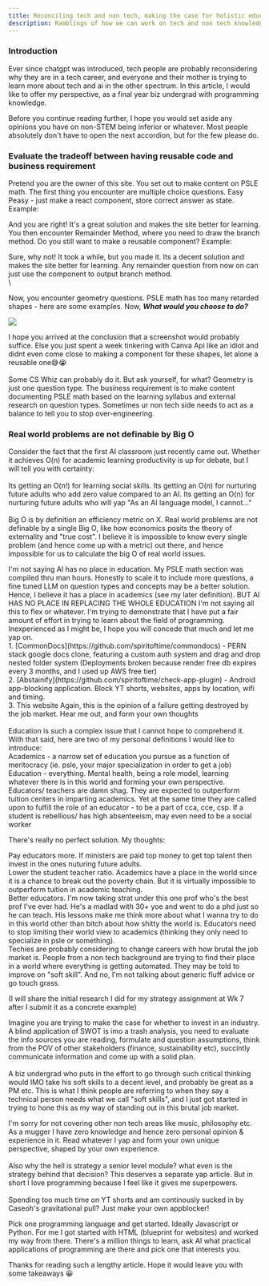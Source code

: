 ```yaml
---
title: Reconciling tech and non tech, making the case for holistic education in an AI world
description: Ramblings of how we can work on tech and non tech knowledge and navigate the AI world
---
```





### Introduction

Ever since chatgpt was introduced, tech people are probably reconsidering why they are in a tech career, and everyone and their mother is trying to learn more about tech and ai in the other spectrum. In this article, I would like to offer my perspective, as a final year biz undergrad with programming knowledge.

<Accordions>

  <Accordion title="Techies - why should you consider non tech skills?">
Before you continue reading further, I hope you would set aside any opinions you have on non-STEM being inferior or whatever. Most people absolutely don't have to open the next accordion, but for the few please do.

### Evaluate the tradeoff between having reusable code and business requirement

Pretend you are the owner of this site. You set out to make content on PSLE math. The first thing you encounter are multiple choice questions. Easy Peasy - just make a react component, store correct answer as state.
Example:

<MultipleChoiceQuestion questionData={usingLetterQuestion1Data} />

And you are right! It's a great solution and makes the site better for learning.
You then encounter Remainder Method, where you need to draw the branch method. Do you still want to make a reusable component? Example:

<BranchDiagram data={remainderMethodQuestion1BranchData} />
Sure, why not! It took a while, but you made it. Its a decent solution and makes
the site better for learning. Any remainder question from now on can just use the
component to output branch method. <br />\

Now, you encounter geometry questions. PSLE math has too many retarded shapes -
here are some examples. Now, **_What would you choose to do?_**

<Image src={eg} />

I hope you arrived at the conclusion that a screenshot would probably suffice. Else you just spent a week tinkering with Canva Api like an idiot and didnt even come close to making a component for these shapes, let alone a reusable one😅😭 <br/><br/>
Some CS Whiz can probably do it. But ask yourself, for what? Geometry is just one question type. The business requirement is to make content documenting PSLE math based on the learning syllabus and external research on question types. Sometimes ur non tech side needs to act as a balance to tell you to stop over-engineering.

### Real world problems are not definable by Big O

Consider the fact that the first AI classroom just recently came out. Whether it achieves O(n) for academic learning productivity is up for debate, but I will tell you with certainty: <br/><br/>
Its getting an O(n!) for learning social skills. Its getting an O(n) for nurturing future adults who add zero value compared to an AI. Its getting an O(n) for nurturing future adults who will yap "As an AI language model, I cannot..." <br/> <br/>
Big O is by definition an efficiency metric on X. Real world problems are not definable by a single Big O, like how economics posits the theory of externality and "true cost". I believe it is impossible to know every single problem (and hence come up with a metric) out there, and hence impossible for us to calculate the big O of real world issues.

<Callout type="info" title="Note">
  I'm not saying AI has no place in education. My PSLE math section was compiled
  thru man hours. Honestly to scale it to include more questions, a fine tuned
  LLM on question types and concepts may be a better solution. Hence, I believe
  it has a place in academics (see my later definition). BUT AI HAS NO PLACE IN
  REPLACING THE WHOLE EDUCATION
</Callout>

  </Accordion> 
    <Accordion title="My programming experience">
I'm not saying all this to flex or whatever. I'm trying to demonstrate that I have put a fair amount of effort in trying to learn about the field of programming. Inexperienced as I might be, I hope you will concede that much and let me yap on. <br/>
1. [CommonDocs](https://github.com/spiritoftime/commondocs) - PERN stack google docs clone, featuring a custom auth system and drag and drop nested folder system (Deployments broken because render free db expires every 3 months, and I used up AWS free tier) <br/>
2. [Abstainify](https://github.com/spiritoftime/check-app-plugin) - Android app-blocking application. Block YT shorts, websites, apps by location, wifi and timing. <br/>
3. This website
  </Accordion>
      <Accordion title="So... how the hell do you solve education?">
Again, this is the opinion of a failure getting destroyed by the job market. Hear me out, and form your own thoughts<br/><br/>
Education is such a complex issue that I cannot hope to comprehend it. With that said, here are two of my personal definitions I would like to introduce:

<div className="steps">
  <div className="step">
    Academics - a narrow set of education you pursue as a function of
    meritocracy (ie. psle, your major specialization in order to get a job)
  </div>
  <div className="step">
    Education - everything. Mental health, being a role model, learning whatever
    there is in this world and forming your own perspective.
  </div>
</div>
Educators/ teachers are damn shag. They are expected to outperform tuition centers
in imparting academics. Yet at the same time they are called upon to fulfill the
role of an educator - to be a part of cca, cce, csp. If a student is rebellious/
has high absenteeism, may even need to be a social worker

There's really no perfect solution. My thoughts:

<div className="steps">
  <div className="step">
Pay educators more. If ministers are paid top money to get top talent then invest in the ones nuturing future adults.

  </div>
  <div className="step">
Lower the student teacher ratio. Academics have a place in the world since it is a chance to break out the poverty chain. But it is virtually impossible to outperform tuition in academic teaching.
  </div>
  <div className="step">
Better educators. I'm now taking strat under this one prof who's the best prof I've ever had. He's a madlad with 30+ yoe and went to do a phd just so he can teach. His lessons make me think more about what I wanna try to do in this world other than bitch about how shitty the world is. Educators need to stop limiting their world view to academics (thinking they only need to specialize in psle or something).
</div>
</div>
  </Accordion>

   <Accordion title="Wth is 'soft skills' and how can I try to learn it ??">
Techies are probably considering to change careers with how brutal the job market is. People from a non tech background are trying to find their place in a world where everything is getting automated. They may be told to improve on "soft skill". And no, I'm not talking about generic fluff advice or go touch grass.

(I will share the initial research I did for my strategy assignment at Wk 7 after I submit it as a concrete example)

Imagine you are trying to make the case for whether to invest in an industry. A blind application of SWOT is imo a trash analysis, you need to evaluate the info sources you are reading, formulate and question assumptions, think from the POV of other stakeholders (finance, sustainability etc), succintly communicate information and come up with a solid plan. <br/><br/>
A biz undergrad who puts in the effort to go through such critical thinking would IMO take his soft skills to a decent level, and probably be great as a PM etc. This is what I think people are referring to when they say a technical person needs what we call "soft skills", and I just got started in trying to hone this as my way of standing out in this brutal job market.

<Callout type="info" title="Note">
I'm sorry for not covering other non tech areas like music, philosophy etc. As a mugger I have zero knowledge and hence zero personal opinion & experience in it. Read whatever I yap and form your own unique perspective, shaped by your own experience.<br/><br/> Also why the hell is strategy a senior level module? what even is the strategy behind that decision?
</Callout>
</Accordion>

  <Accordion title="I'm a non techie. Why/ how can I learn tech?">
This deserves a separate yap article. But in short I love programming because I feel like it gives me superpowers. <br/><br/> Spending too much time on YT shorts and am continously sucked in by Caseoh's gravitational pull? Just make your own appblocker!

Pick one programming language and get started. Ideally Javascript or Python. For me I got started with HTML (blueprint for websites) and worked my way from there. There's a million things to learn, ask AI what practical applications of programming are there and pick one that interests you.

  </Accordion>
</Accordions>
Thanks for reading such a lengthy article. Hope it would leave you with some takeaways 😀
